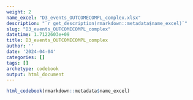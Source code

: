 ```yaml
---
weight: 2
name_excel: "D3_events_OUTCOMECOMPL_complex.xlsx"
description: "`r get_description(rmarkdown::metadata$name_excel)`"
slug: "D3_events_OUTCOMECOMPL_complex"
datetime: 1.7122603e+09
title: D3_events_OUTCOMECOMPL_complex
author: ''
date: '2024-04-04'
categories: []
tags: []
archetype: codebook
output: html_document
---
```


```r
html_codebook(rmarkdown::metadata$name_excel)
```
